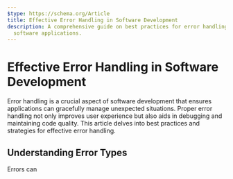 ```yaml
---
$type: https://schema.org/Article
title: Effective Error Handling in Software Development
description: A comprehensive guide on best practices for error handling in
  software applications.
---
```


# Effective Error Handling in Software Development

Error handling is a crucial aspect of software development that ensures applications can gracefully manage unexpected situations. Proper error handling not only improves user experience but also aids in debugging and maintaining code quality. This article delves into best practices and strategies for effective error handling.

## Understanding Error Types

Errors can